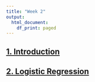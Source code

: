 ```yaml
---
title: "Week 2"
output:
  html_document:
    df_print: paged
---
```




## [1. Introduction](w201-introduction.html)

## [2. Logistic Regression](W202-Logistic_Regression.html)